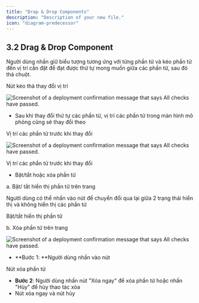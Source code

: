 ```yaml
---
title: "Drap & Drop Components"
description: "Description of your new file."
icon: "diagram-predecessor"
---
```


## **3.2 Drag & Drop Component**

Người dùng nhấn giữ biểu tượng tương ứng với từng phần tử và kéo phần tử đến vị trí cần đặt để đạt được thứ tự mong muốn giữa các phần tử, sau đó thả chuột.

Nút kéo thả thay đổi vị trí

<Frame>
  <img
    src="https://aimini-upload.sgp1.digitaloceanspaces.com/image115_2cd69e118f.png"
    alt="Screenshot of a deployment confirmation message that says All checks have passed."
    style={{ borderRadius:"0.5rem" }}
    title=""
  />
</Frame>

- Sau khi thay đổi thứ tự các phần tử, vị trí các phần tử trong màn hình mô phỏng cũng sẽ thay đổi theo

Vị trí các phần tử trước khi thay đổi

<Frame>
  <img
    src="https://aimini-upload.sgp1.digitaloceanspaces.com/image115_2cd69e118f.png"
    alt="Screenshot of a deployment confirmation message that says All checks have passed."
    style={{ borderRadius:"0.5rem" }}
    title=""
  />
</Frame>

Vị trí các phần tử trước khi thay đổi

- Bật/tắt hoặc xóa phần tử

a. Bật/ tắt hiển thị phần tử trên trang

Người dùng có thể nhấn vào nút để chuyển đổi qua lại giữa 2 trạng thái hiển thị và không hiển thị các phần tử

Bật/tắt hiển thị phần tử

b. Xóa phần tử trên trang
<Frame>
  <img
    src="https://aimini-upload.sgp1.digitaloceanspaces.com/image115_2cd69e118f.png"
    alt="Screenshot of a deployment confirmation message that says All checks have passed."
    style={{ borderRadius:"0.5rem" }}
    title=""
  />
</Frame>

- \*\*Bước 1: \*\*Người dùng nhấn vào nút

Nút xóa phần tử

- **Bước 2**: Người dùng nhấn nút "Xóa ngay" để xóa phần tử hoặc nhấn "Hủy" để hủy thao tác xóa
- Nút xóa ngay và nút hủy